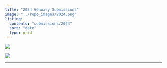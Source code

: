 ```yaml
---
title: "2024 Genuary Submissions"
image: "../repo_images/2024.png"
listing:
  contents: "submissions/2024"
  sort: "date"
  type: grid
---
```


```{=html}
<style>
#title-block-header > div.quarto-title > h1{
  visibility: hidden;
}

body{
overflow-x: hidden;
}

#quarto-margin-sidebar{
  max-width: 0vw;
}

#quarto-document-content{
  width: 110%;
}
</style>
```
![](/repo_images/banner.png){fig-alt="Genuary Submissions" fig-align="center"}

![](/repo_images/2024_banner.png){fig-alt="January 2024" fig-align="center"}

------------------------------------------------------------------------
